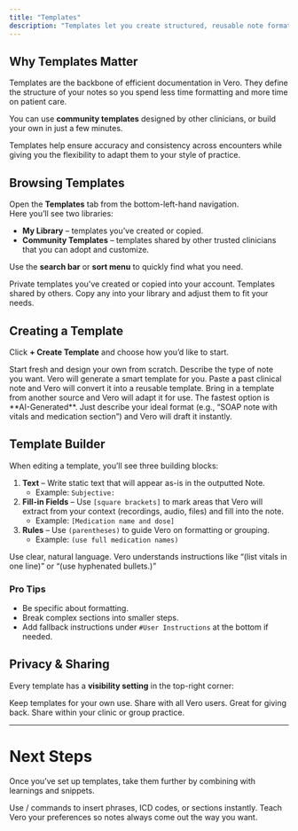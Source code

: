 ```yaml
---
title: "Templates"
description: "Templates let you create structured, reusable note formats that keep your documentation fast, consistent, and customized to your workflow."
---
```


## Why Templates Matter

Templates are the backbone of efficient documentation in Vero. They define the structure of your notes so you spend less time formatting and more time on patient care.

You can use **community templates** designed by other clinicians, or build your own in just a few minutes.

<Note>
  Templates help ensure accuracy and consistency across encounters while giving you the flexibility to adapt them to your style of practice.
</Note>

## Browsing Templates

Open the **Templates** tab from the bottom-left-hand navigation.\
Here you’ll see two libraries:

- **My Library** – templates you’ve created or copied.
- **Community Templates** – templates shared by other trusted clinicians that you can adopt and customize.

Use the **search bar** or **sort menu** to quickly find what you need.

<Columns cols={2}>
  <Card title="My Library" icon="folder">
    Private templates you’ve created or copied into your account.
  </Card>
  <Card title="Community Templates" icon="users">
    Templates shared by others. Copy any into your library and adjust them to fit your needs.
  </Card>
</Columns>

## Creating a Template

Click **\+ Create Template** and choose how you’d like to start.

<Columns cols={2}>
  <Card title="Blank Slate" icon="file-plus">
    Start fresh and design your own from scratch.
  </Card>
  <Card title="AI-Generated" icon="sparkles">
    Describe the type of note you want. Vero will generate a smart template for you.
  </Card>
  <Card title="Use Existing Note" icon="copy">
    Paste a past clinical note and Vero will convert it into a reusable template.
  </Card>
  <Card title="Import" icon="upload">
    Bring in a template from another source and Vero will adapt it for use.
  </Card>
</Columns>

<Tip>
  The fastest option is **AI-Generated**. Just describe your ideal format (e.g., “SOAP note with vitals and medication section”) and Vero will draft it instantly.
</Tip>

## Template Builder

When editing a template, you’ll see three building blocks:

1. **Text** – Write static text that will appear as-is in the outputted Note. 
   - Example: `Subjective: `
2. **Fill-in Fields** – Use `[square brackets]` to mark areas that Vero will extract from your context (recordings, audio, files) and fill into the note.
   - Example: `[Medication name and dose]`
3. **Rules** – Use `(parentheses)` to guide Vero on formatting or grouping.
   - Example: `(use full medication names)`

<Info>
  Use clear, natural language. Vero understands instructions like “(list vitals in one line)” or “(use hyphenated bullets.)”
</Info>

### Pro Tips

- Be specific about formatting.
- Break complex sections into smaller steps.
- Add fallback instructions under `#User Instructions` at the bottom if needed.

## Privacy & Sharing

Every template has a **visibility setting** in the top-right corner:

<Columns cols={3}>
  <Card title="Private" icon="lock">
    Keep templates for your own use.
  </Card>
  <Card title="Community" icon="users">
    Share with all Vero users. Great for giving back.
  </Card>
  <Card title="Team" icon="building">
    Share within your clinic or group practice.
  </Card>
</Columns>

---

# Next Steps

Once you’ve set up templates, take them further by combining with learnings and snippets.

<Columns cols={2}>
  <Card title="Snippets" icon="scissors" href="snippets">
    Use / commands to insert phrases, ICD codes, or sections instantly.
  </Card>
  <Card title="Learnings" icon="brain" href="learn">
    Teach Vero your preferences so notes always come out the way you want.
  </Card>
</Columns>
